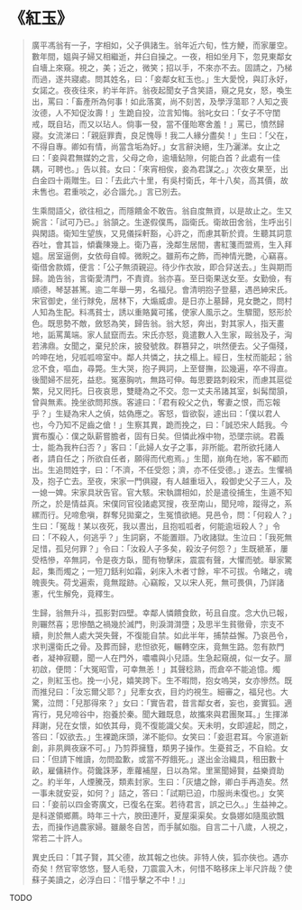 # 《紅玉》

> 廣平馮翁有一子，字相如，父子俱諸生。翁年近六旬，性方鯁，而家屢空。數年間，媼與子婦又相繼逝，井臼自操之。一夜，相如坐月下，忽見東鄰女自墻上來窺。視之，美；近之，微笑；招以手，不來亦不去。固請之，乃梯而過，遂共寢處。問其姓名，曰：「妾鄰女紅玉也。」生大愛悅，與訂永好，女諾之。夜夜往來，約半年許。翁夜起聞女子含笑語，窺之見女，怒，喚生出，罵曰：「畜產所為何事！如此落寞，尚不刻苦，及學浮蕩耶？人知之喪汝德，人不知促汝壽！」生跪自投，泣言知悔。翁叱女曰：「女子不守閨戒，既自玷，而又以玷人。倘事一發，當不僅貽寒舍羞！」罵已，憤然歸寢。女流涕曰：「親庭罪責，良足愧辱！我二人緣分盡矣！」生曰：「父在，不得自專。卿如有情，尚當含垢為好。」女言辭決絕，生乃灑涕。女止之曰：「妾與君無媒妁之言，父母之命，逾墻鉆隙，何能白首？此處有一佳耦，可聘也。」告以貧。女曰：「來宵相俟，妾為君謀之。」次夜女果至，出白金四十兩贈生。曰：「去此六十里，有吳村衛氏，年十八矣，高其價，故未售也。君重啖之，必合諧允。」言已別去。
>
> 生乘間語父，欲往相之，而隱饋金不敢告。翁自度無資，以是故止之。生又婉言：「試可乃已。」翁頷之。生遂假僕馬，詣衛氏。衛故田舍翁，生呼出引與閑語。衛知生望族，又見儀採軒豁，心許之，而慮其靳於資。生聽其詞意吞吐，會其旨，傾囊陳幾上。衛乃喜，浼鄰生居間，書紅箋而盟焉，生入拜媼。居室逼側，女依母自幛。微睨之。雖荊布之飾，而神情光艷，心竊喜。衛借舍款婿，便言：「公子無須親迎。待少作衣妝，即合舁送去。」生與期而歸。詭告翁，言衛愛清門，不責資。翁亦喜。至日衛果送女至。女勤儉，有順德，琴瑟甚篤。逾二年舉一男，名福兒。會清明抱子登墓，遇邑紳宋氏。宋官御史，坐行賕免，居林下，大煽威虐。是日亦上墓歸，見女艷之，問村人知為生配。料馮貧士，誘以重賂冀可搖，使家人風示之。生驟聞，怒形於色。既思勢不敵，斂怒為笑，歸告翁。翁大怒，奔出，對其家人，指天畫地，詬罵萬端。家人鼠竄而去。宋氏亦怒，竟遣數人入生家，毆翁及子，洶若沸鼎。女聞之，棄兒於床，披發號救。群篡舁之，哄然便去。父子傷殘，吟呻在地，兒呱呱啼室中。鄰人共憐之，扶之榻上。經日，生杖而能起；翁忿不食，嘔血，尋斃。生大哭，抱子興詞，上至督撫，訟幾遍，卒不得直。後聞婦不屈死，益悲。冤塞胸吭，無路可伸。每思要路刺殺宋，而慮其扈從繁，兒又罔托。日夜哀思，雙睫為之不交。忽一丈夫吊諸其室，虯髯闊頷，曾與無素。挽坐欲問邦族。客遽曰：「君有殺父之仇，奪妻之恨，而忘報乎？」生疑為宋人之偵，姑偽應之。客怒，眥欲裂，遽出曰：「僕以君人也，今乃知不足齒之傖！」生察其異，跪而挽之，曰：「誠恐宋人餂我。今實布腹心：僕之臥薪嘗膽者，固有日矣。但憐此褓中物，恐墜宗祧。君義士，能為我杵臼否？」客曰：「此婦人女子之事，非所能。君所欲托諸人者，請自任之；所欲自任者，願得而代庖焉。」生聞，崩角在地，客不顧而出。生追問姓字，曰：「不濟，不任受怨；濟，亦不任受德。」遂去。生懼禍及，抱子亡去。至夜，宋家一門俱寢，有人越重垣入，殺御史父子三人，及一媳一婢。宋家具狀告官。官大駭。宋執謂相如，於是遣役捕生，生遁不知所之，於是情益真。宋僕同官役諸處冥搜，夜至南山，聞兒啼，蹤得之，系縲而行。兒啼愈嗔，群奪兒拋棄之，生冤憤欲絕。見邑令，問：「何殺人？」生曰：「冤哉！某以夜死，我以晝出，且抱呱呱者，何能逾垣殺人？」令曰：「不殺人，何逃乎？」生詞窮，不能置辯。乃收諸獄。生泣曰：「我死無足惜，孤兒何罪？」令曰：「汝殺人子多矣，殺汝子何怨？」生既褫革，屢受梏慘，卒無詞，令是夜方臥，聞有物擊床，震震有聲，大懼而號。舉家驚起，集而燭之；一短刀銛利如霜，剁床入木者寸餘，牢不可拔。令睹之，魂魄喪失。荷戈遍索，竟無蹤跡。心竊餒，又以宋人死，無可畏俱，乃詳諸憲，代生解免，竟釋生。
>
> 生歸，翁無升斗，孤影對四壁。幸鄰人憐饋食飲，茍且自度。念大仇已報，則囅然喜；思慘酷之禍幾於滅門，則淚潸潸墮；及思半生貧徹骨，宗支不續，則於無人處大哭失聲，不復能自禁。如此半年，捕禁益懈。乃哀邑令，求判還衛氏之骨。及葬而歸，悲怛欲死，輾轉空床，竟無生路。忽有款門者，凝神寂聽，聞一人在門外，噥噥與小兒語。生急起窺覘，似一女子。扉初啟，便問：「大冤昭雪，可幸無恙！」其聲稔熟，而倉卒不能追憶。燭之，則紅玉也。挽一小兒，嬉笑跨下。生不暇問，抱女嗚哭，女亦慘然。既而推兒曰：「汝忘爾父耶？」兒牽女衣，目灼灼視生。細審之，福兒也。大驚，泣問：「兒那得來？」女曰：「實告君，昔言鄰女者，妄也，妾實狐。適宵行，見兒啼谷中，抱養於秦。聞大難既息，故攜來與君團聚耳。」生揮涕拜謝，兒在女懷，如依其母，竟不復能識父矣。天未明，女即遽起，問之，答曰：「奴欲去。」生裸跪床頭，涕不能仰。女笑曰：「妾逛君耳。今家道新創，非夙興夜寐不可。」乃剪莽擁篲，類男子操作。生憂貧乏，不自給。女曰：「但請下帷讀，勿問盈歉，或當不殍餓死。」遂出金治織具，租田數十畝，雇傭耕作。荷鑱誅茅，牽蘿補屋，日以為常。里黨聞婦賢，益樂資助之。約半年，人煙騰茂，類素封家。生曰：「灰燼之餘，卿白手再造矣。然一事未就安妥，如何？」詰之，答曰：「試期已迫，巾服尚未復也。」女笑曰：「妾前以四金寄廣文，已復名在案。若待君言，誤之已久。」生益神之。是科遂領鄉薦。時年三十六，腴田連阡，夏屋渠渠矣。女裊娜如隨風欲飄去，而操作過農家婦。雖嚴冬自苦，而手膩如脂。自言二十八歲，人視之，常若二十許人。
>
> 異史氏曰：「其子賢，其父德，故其報之也俠。非特人俠，狐亦俠也。遇亦奇矣！然官宰悠悠，豎人毛發，刀震震入木，何惜不略移床上半尺許哉？使蘇子美讀之，必浮白曰：『惜乎擊之不中！』」

TODO